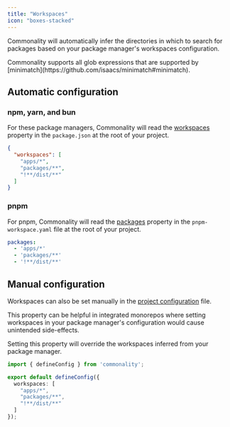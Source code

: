 ```yaml
---
title: "Workspaces"
icon: "boxes-stacked"
---
```


Commonality will automatically infer the directories in which to search for packages based on your package manager's workspaces configuration.

<Info>
  Commonality supports all glob expressions that are supported by [minimatch](https://github.com/isaacs/minimatch#minimatch).
</Info>

## Automatic configuration

### npm, yarn, and bun
For these package managers, Commonality will read the [workspaces](https://docs.npmjs.com/cli/v7/using-npm/workspaces) property in the `package.json` at the root of your project.

```json package.json
{
  "workspaces": [
    "apps/*",
    "packages/**",
    "!**/dist/**"
  ]
}
```

### pnpm

For pnpm, Commonality will read the [packages](https://pnpm.io/pnpm-workspace_yaml) property in the `pnpm-workspace.yaml` file at the root of your project.

```yaml pnpm-workspace.yaml
packages:
  - 'apps/*'
  - 'packages/**'
  - '!**/dist/**'
```

## Manual configuration

Workspaces can also be set manually in the [project configuration](http://localhost:3000/reference/project-configuration#workspaces) file.

This property can be helpful in integrated monorepos where setting workspaces in your package manager's configuration would cause unintended side-effects.

<Info>
  Setting this property will override the workspaces inferred from your package manager.
</Info>

```ts commonality.config.ts
import { defineConfig } from 'commonality';

export default defineConfig({
  workspaces: [
    "apps/*",
    "packages/**",
    "!**/dist/**"
  ]
});
```
